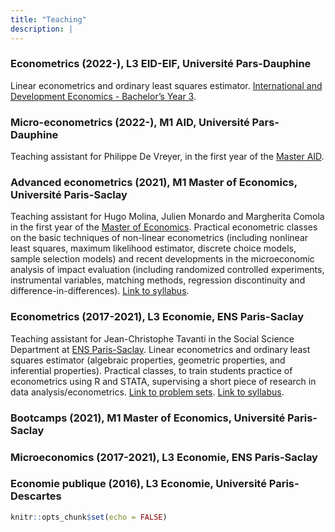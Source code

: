 ```yaml
---
title: "Teaching"
description: |
---
```


### Econometrics (2022-), L3 EID-EIF, Université Pars-Dauphine
Linear econometrics and ordinary least squares estimator. [International and Development Economics - Bachelor's Year 3](https://dauphine.psl.eu/en/training/bachelors-degrees/bachelors-degree-in-applied-economics/bachelors-year-3-international-economics-and-development).

### Micro-econometrics (2022-), M1 AID, Université Pars-Dauphine
Teaching assistant for Philippe De Vreyer, in the first year of the [Master AID](https://dauphine.psl.eu/en/training/masters-degrees/international-affairs-and-development).

### Advanced econometrics (2021), M1 Master of Economics, Université Paris-Saclay
Teaching assistant for Hugo Molina, Julien Monardo and Margherita Comola in the first year of the [Master of Economics](https://www.universite-paris-saclay.fr/formation/master/economie/m1-economics#programme). Practical econometric classes on the basic techniques of non-linear econometrics (including nonlinear least squares, maximum likelihood estimator, discrete choice models, sample selection models) and recent developments in the microeconomic analysis of impact evaluation (including randomized controlled experiments, instrumental variables, matching methods, regression discontinuity and difference-in-differences). [Link to syllabus](https://www.dropbox.com/s/h7g93zrn1c74s5s/TutorialsProgram.pdf?dl=0).

### Econometrics (2017-2021), L3 Economie, ENS Paris-Saclay
Teaching assistant for Jean-Christophe Tavanti in the Social Science Department at [ENS Paris-Saclay ](https://ens-paris-saclay.fr/en/education/departments/human-and-social-sciences-shs-department). Linear econometrics and ordinary least squares estimator (algebraic properties, geometric properties, and inferential properties). Practical classes, to train students practice of econometrics using R and STATA, supervising a short piece of research in data analysis/econometrics. [Link to problem sets](https://www.dropbox.com/s/0eyha8ubr7fxaot/brochure_tds.pdf?dl=0). [Link to syllabus](https://www.dropbox.com/s/ixu8w4q1g5a590y/prog_TDs_R.pdf?dl=0).

### Bootcamps (2021), M1 Master of Economics, Université Paris-Saclay

### Microeconomics (2017-2021), L3 Economie, ENS Paris-Saclay

### Economie publique (2016), L3 Economie, Université Paris-Descartes

```r
knitr::opts_chunk$set(echo = FALSE)
```

